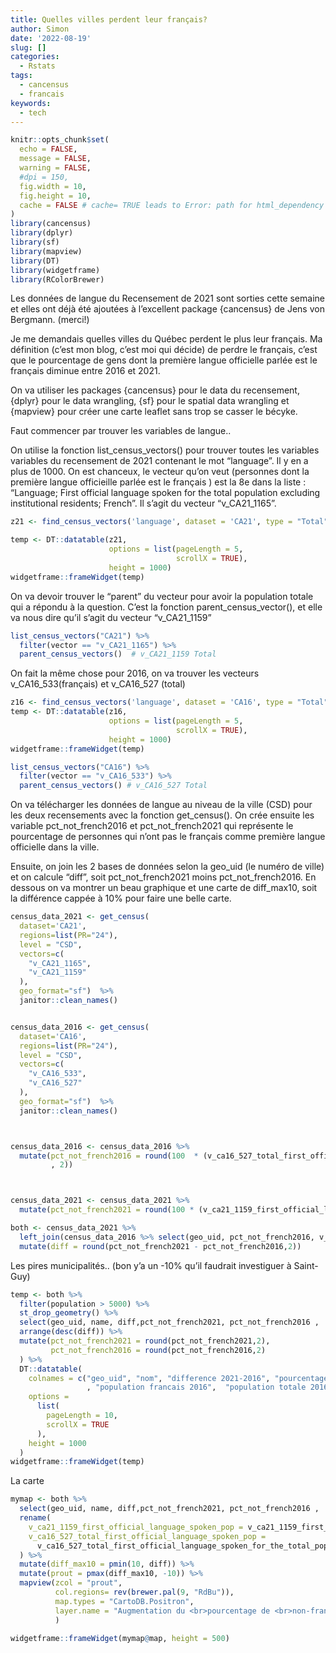 ```yaml
---
title: Quelles villes perdent leur français?
author: Simon
date: '2022-08-19'
slug: []
categories:
  - Rstats
tags:
  - cancensus
  - francais
keywords:
  - tech
---
```


```r
knitr::opts_chunk$set(
  echo = FALSE,
  message = FALSE,
  warning = FALSE,
  #dpi = 150,
  fig.width = 10,
  fig.height = 10,
  cache = FALSE # cache= TRUE leads to Error: path for html_dependency not found: error
)
library(cancensus)
library(dplyr)
library(sf)
library(mapview)
library(DT)
library(widgetframe)
library(RColorBrewer)


```

Les données de langue du Recensement de 2021 sont sorties cette semaine et elles ont déjà été ajoutées à l'excellent package {cancensus} de Jens von Bergmann.  (merci!)

Je me demandais quelles villes du Québec perdent le plus leur français.  Ma définition (c'est mon blog, c'est moi qui décide) de perdre le français, c'est que le pourcentage de gens dont la première langue officielle parlée est le français diminue entre 2016 et 2021.

On va utiliser les packages {cancensus} pour le data du recensement, {dplyr} pour le data wrangling, {sf} pour le spatial data wrangling et {mapview} pour créer une carte leaflet sans trop se casser le bécyke.


Faut commencer par trouver les variables de langue..


On utilise la fonction list_census_vectors() pour trouver toutes les variables  variables du recensement de 2021 contenant le mot "language".  Il y en a plus de 1000.  On est chanceux, le vecteur qu'on veut (personnes dont la première langue officieille parlée est le français ) est  la 8e dans la liste : "Language; First official language spoken for the total population excluding institutional residents; French".  Il s'agit du vecteur "v_CA21_1165".



```r
z21 <- find_census_vectors('language', dataset = 'CA21', type = "Total")

temp <- DT::datatable(z21, 
                      options = list(pageLength = 5,
                                     scrollX = TRUE),
                      height = 1000)
widgetframe::frameWidget(temp)
```


On va devoir trouver le "parent" du vecteur pour avoir la population totale qui a répondu à la question.  C'est la fonction parent_census_vector(), et elle va nous dire qu'il s'agit du vecteur  "v_CA21_1159"
```r
list_census_vectors("CA21") %>% 
  filter(vector == "v_CA21_1165") %>% 
  parent_census_vectors()  # v_CA21_1159 Total
```

On fait la même chose pour 2016, on va trouver les vecteurs  v_CA16_533(français) et  v_CA16_527 (total)

```r
z16 <- find_census_vectors('language', dataset = 'CA16', type = "Total") # v_CA16_533
temp <- DT::datatable(z16,  
                      options = list(pageLength = 5,
                                     scrollX = TRUE),
                      height = 1000)
widgetframe::frameWidget(temp)
```

```r

list_census_vectors("CA16") %>% 
  filter(vector == "v_CA16_533") %>% 
  parent_census_vectors() # v_CA16_527 Total

```


On va télécharger les données de langue au niveau de la ville (CSD) pour les deux recensements avec la fonction get_census().  On crée ensuite les variable pct_not_french2016 et pct_not_french2021 qui représente le pourcentage de personnes qui n'ont pas le français comme première langue officielle dans la ville.

Ensuite, on join les 2 bases de données selon la geo_uid (le numéro de ville) et on calcule "diff", soit pct_not_french2021 moins  pct_not_french2016.  En dessous on va montrer un beau graphique et une carte de diff_max10, soit la différence cappée à 10% pour faire une belle carte.

```r
census_data_2021 <- get_census(
  dataset='CA21', 
  regions=list(PR="24"),
  level = "CSD",
  vectors=c(
    "v_CA21_1165",
    "v_CA21_1159"
  ),
  geo_format="sf")  %>%
  janitor::clean_names()


census_data_2016 <- get_census(
  dataset='CA16', 
  regions=list(PR="24"),
  level = "CSD",
  vectors=c(
    "v_CA16_533",
    "v_CA16_527"
  ),
  geo_format="sf")  %>%
  janitor::clean_names()



census_data_2016 <- census_data_2016 %>% 
  mutate(pct_not_french2016 = round(100  * (v_ca16_527_total_first_official_language_spoken_for_the_total_population_excluding_institutional_residents_100_percent_data- v_ca16_533_french) / v_ca16_527_total_first_official_language_spoken_for_the_total_population_excluding_institutional_residents_100_percent_data 
         , 2)) 



census_data_2021 <- census_data_2021 %>% 
  mutate(pct_not_french2021 = round(100 * (v_ca21_1159_first_official_language_spoken_for_the_total_population_excluding_institutional_residents- v_ca21_1165_french) / v_ca21_1159_first_official_language_spoken_for_the_total_population_excluding_institutional_residents ,2)) 

both <- census_data_2021 %>% 
  left_join(census_data_2016 %>% select(geo_uid, pct_not_french2016, v_ca16_533_french, v_ca16_527_total_first_official_language_spoken_for_the_total_population_excluding_institutional_residents_100_percent_data) %>% st_drop_geometry()) %>%
  mutate(diff = round(pct_not_french2021 - pct_not_french2016,2))


```

Les pires municipalités..
(bon y'a un -10% qu'il faudrait investiguer à Saint-Guy)

```r
temp <- both %>% 
  filter(population > 5000) %>% 
  st_drop_geometry() %>%
  select(geo_uid, name, diff,pct_not_french2021, pct_not_french2016 ,  v_ca21_1165_french, v_ca21_1159_first_official_language_spoken_for_the_total_population_excluding_institutional_residents , v_ca16_533_french, v_ca16_527_total_first_official_language_spoken_for_the_total_population_excluding_institutional_residents_100_percent_data) %>% 
  arrange(desc(diff)) %>%
  mutate(pct_not_french2021 = round(pct_not_french2021,2),
         pct_not_french2016 = round(pct_not_french2016,2)
  ) %>%
  DT::datatable(
    colnames = c("geo_uid", "nom", "difference 2021-2016", "pourcentage non-français 2021", "pourcentage non-français 2016", "population francais 2021",  "population totale 2021"
                 , "population francais 2016",  "population totale 2016"),
    options = 
      list(
        pageLength = 10,
        scrollX = TRUE
      ),  
    height = 1000
  )
widgetframe::frameWidget(temp)
```



La carte

```r
mymap <- both %>%
  select(geo_uid, name, diff,pct_not_french2021, pct_not_french2016 ,  v_ca21_1165_french, v_ca21_1159_first_official_language_spoken_for_the_total_population_excluding_institutional_residents , v_ca16_533_french, v_ca16_527_total_first_official_language_spoken_for_the_total_population_excluding_institutional_residents_100_percent_data) %>%
  rename(
    v_ca21_1159_first_official_language_spoken_pop = v_ca21_1159_first_official_language_spoken_for_the_total_population_excluding_institutional_residents,
    v_ca16_527_total_first_official_language_spoken_pop = 
      v_ca16_527_total_first_official_language_spoken_for_the_total_population_excluding_institutional_residents_100_percent_data
  ) %>% 
  mutate(diff_max10 = pmin(10, diff)) %>% 
  mutate(prout = pmax(diff_max10, -10)) %>% 
  mapview(zcol = "prout", 
          col.regions= rev(brewer.pal(9, "RdBu")), 
          map.types = "CartoDB.Positron",
          layer.name = "Augmentation du <br>pourcentage de <br>non-francophones<br> entre 2016 et 2021"
          )

widgetframe::frameWidget(mymap@map, height = 500)
```

